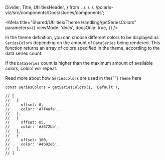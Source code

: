 
  Divider,
  Title,
  UtilitiesHeader,
} from '../../../../polaris-viz/src/components/Docs/stories/components';


<Meta
  title="Shared/Utilities/Theme Handling/getSeriesColors"
  parameters={{
    viewMode: 'docs',
    docsOnly: true,
  }}
/>

<UtilitiesHeader />
<Title type="h3">
  <code>getSeriesColors()</code>
</Title>

<p>
  In the theme definition, you can choose different colors to be displayed as
  <code>SeriesColors</code> depending on the amount of <code>DataSeries</code> being
  rendered. This function returns an array of colors specified in the theme, according
  to the data series count.
</p>
<p>
  If the <code>DataSeries</code> count is higher than the maximum amount of available
  colors, colors will repeat.
</p>
<p>
  Read more about how <code>SeriesColors</code> are used in the{' '}
  <code>Theme</code>
  <LinkTo kind='Shared/Themes/Theme Definition'>here</LinkTo>
</p>

```tsx
const seriesColors = getSeriesColors(1, 'Default');

// [
//   {
//     offset: 0,
//     color: '#7f4afa',
//   },
//   {
//     offset: 85,
//     color: '#3672bb',
//   },
//   {
//     offset: 100,
//     color: '#4b92e5',
//   },
// ]
```
